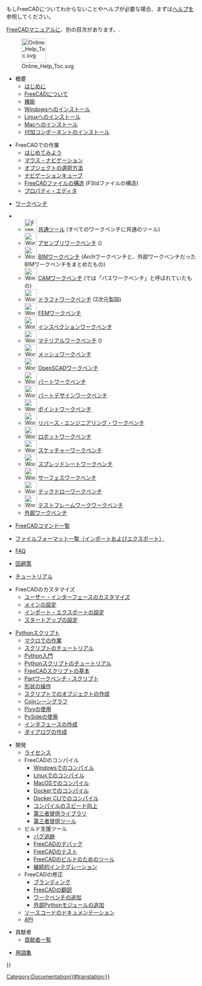 <languages/>

もしFreeCADについてわからないことやヘルプが必要な場合、まずは[[Help/ja|ヘルプ]]を参照してください。

[[Manual:Introduction|FreeCADマニュアル]]に、別の目次があります。.

[[File:Online_Help_Toc.svg|64px]]

* 概要
**[[Online_Help_Startpage/ja|はじめに]]
** [[About_FreeCAD/ja|FreeCADについて]]
** [[Feature_list/ja|機能]]
** [[Installing_on_Windows/ja|Windowsへのインストール]]
** [[Installing_on_Linux/ja|Linuxへのインストール]]
** [[Installing_on_Mac/ja|Macへのインストール]]
** [[Installing_additional_components/ja|付加コンポーネントのインストール]]

* FreeCADでの作業
** [[Getting started/ja|はじめてみよう]]
** [[Mouse_navigation/ja|マウス・ナビゲーション]]
** [[Selection_methods/ja|オブジェクトの選択方法]]
** [[Navigation_Cube/ja|ナビゲーションキューブ]]
** [[Document_structure/ja|FreeCADファイルの構造]] (FStdファイルの構造)
** [[Property_editor/ja|プロパティ・エディタ]]

* [[Workbenches/ja|ワークベンチ]]
<!--Please keep this list consistent with User_hub, Workbenches and Manual:The_FreeCAD_Interface-->
** [[Image:Freecad.svg|32px]] [[Std_Base/ja|共通ツール]] (すべてのワークベンチに共通のツール)
** [[Image:Workbench_Assembly.svg|32px]] [[Assembly_Workbench/ja|アセンブリワークベンチ]] ({{Version|1.0}})
** [[Image:Workbench_BIM.svg|32px]] [[BIM_Workbench/ja|BIMワークベンチ]] ({{VersionMinus|0.21}}Archワークベンチと、外部ワークベンチだったBIMワークベンチをまとめたもの)
** [[Image:Workbench_CAM.svg|32px]] [[CAM_Workbench/ja|CAMワークベンチ]] ({{VersionMinus|0.21}}では「パスワークベンチ」と呼ばれていたもの)
** [[Image:Workbench_Draft.svg|32px]] [[Draft_Workbench/ja|ドラフトワークベンチ]] (2次元製図)
** [[Image:Workbench_FEM.svg|32px]] [[FEM_Workbench/ja|FEMワークベンチ]]
** [[Image:Workbench_Inspection.svg|32px]] [[Inspection_Workbench/ja|インスペクションワークベンチ]]
** [[Image:Workbench_Material.svg|32px]] [[Material_Workbench/ja|マテリアルワークベンチ]] ({{Version|1.0}})
** [[Image:Workbench_Mesh.svg|32px]] [[Mesh_Workbench/ja|メッシュワークベンチ]]
** [[Image:Workbench_OpenSCAD.svg|32px]] [[OpenSCAD_Workbench/ja|OpenSCADワークベンチ]]
** [[Image:Workbench_Part.svg|32px]] [[Part_Workbench/ja|パートワークベンチ]]
** [[Image:Workbench_PartDesign.svg|32px]] [[PartDesign_Workbench/ja|パートデザインワークベンチ]]
** [[Image:Workbench_Points.svg|32px]] [[Points_Workbench/ja|ポイントワークベンチ]]
** [[Image:Workbench_Reverse_Engineering.svg|32px]] [[Reverse_Engineering_Workbench/ja|リバース・エンジニアリング・ワークベンチ]]
** [[Image:Workbench_Robot.svg|32px]] [[Robot_Workbench/ja|ロボットワークベンチ]]
** [[Image:Workbench_Sketcher.svg|32px]] [[Sketcher_Workbench/ja|スケッチャーワークベンチ]]
** [[Image:Workbench_Spreadsheet.svg|32px]] [[Spreadsheet_Workbench/ja|スプレッドシートワークベンチ]]
** [[Image:Workbench_Surface.svg|32px]] [[Surface_Workbench/ja|サーフェスワークベンチ]]
** [[Image:Workbench_TechDraw.svg|32px]] [[TechDraw_Workbench/ja|テックドローワークベンチ]]
** [[Image:Workbench_Test.svg|32px]] [[Testing/ja|テストフレームワークワークベンチ]]
** [[External_workbenches/ja|外部ワークベンチ]]

* [[List_of_Commands|FreeCADコマンド一覧]]

* [[Import_Export/ja|ファイルフォーマット一覧（インポートおよびエクスポート）]]

* [[Frequently_asked_questions/ja|FAQ]]

* [[Workarounds/ja|回避策]]

* [[Tutorials/ja|チュートリアル]]

* FreeCADのカスタマイズ
** [[Interface_Customization/ja|ユーザー・インターフェースのカスタマイズ]]
** [[Preferences_Editor/ja|メインの設定]]
** [[Import_Export_Preferences/ja|インポート・エクスポートの設定]]
** [[Start_up_and_Configuration/ja|スタートアップの設定]]

* [[Scripting_and_macros|Pythonスクリプト]]
** [[Macros|マクロでの作業]]
** [[Scripts|スクリプトのチュートリアル]]
** [[Introduction_to_Python|Python入門]]
** [[Python_scripting_tutorial|Pythonスクリプトのチュートリアル]]
** [[FreeCAD_Scripting_Basics|FreeCADスクリプトの基本]]
** [[Part_scripting|Partワークベンチ・スクリプト]]
** [[Topological_data_scripting|形状の操作]]
** [[Scripted_objects|スクリプトでのオブジェクトの作成]]
** [[Scenegraph|Coinシーングラフ]]
** [[Pivy|Pivyの使用]]
** [[PySide|PySideの使用]]
** [[Interface_creation|インタフェースの作成]]
** [[Dialog_creation|ダイアログの作成]]

* 開発
** [[License/ja|ライセンス]]
** FreeCADのコンパイル
*** [[Compile_on_Windows/ja|Windowsでのコンパイル]]
*** [[Compile_on_Linux/ja|Linuxでのコンパイル]]
*** [[Compile_on_MacOS/ja|MacOSでのコンパイル]]
*** [[Compile_on_Docker/ja|Dockerでのコンパイル]]
*** [[FreeCAD_Docker_CLI_mode/ja|Docker CLIでのコンパイル]]
*** [[Compiling_(Speeding_up)/ja|コンパイルのスピード向上]]
*** [[Third_Party_Libraries/ja|第三者提供ライブラリ]]
*** [[Third_Party_Tools/ja|第三者提供ツール]]
** ビルド支援ツール
*** [[Tracker/ja|バグ追跡]]
*** [[Debugging/ja|FreeCADのデバッグ]]
*** [[Testing/ja|FreeCADのテスト]]
*** [[FreeCAD_Build_Tool/ja|FreeCADのビルドのためのツール]]
*** [[Continuous_Integration/ja|継続的インテグレーション]]
** FreeCADの修正 
*** [[Branding/ja|ブランディング]] 
*** [[Localisation/ja|FreeCADの翻訳]]
*** [[Workbench_creation/ja|ワークベンチの追加]]
*** [[Extra_python_modules/ja|外部Pythonモジュールの追加]]
** [[Source_documentation/ja|ソースコードのドキュメンテーション]]
** [https://www.freecadweb.org/api/ API]

* 貢献者
**[[Contributors|貢献者一覧]]

*[[Glossary|用語集]]


{{Userdocnavi{{#translation:}}}}
[[Category:Documentation{{#translation:}}]]